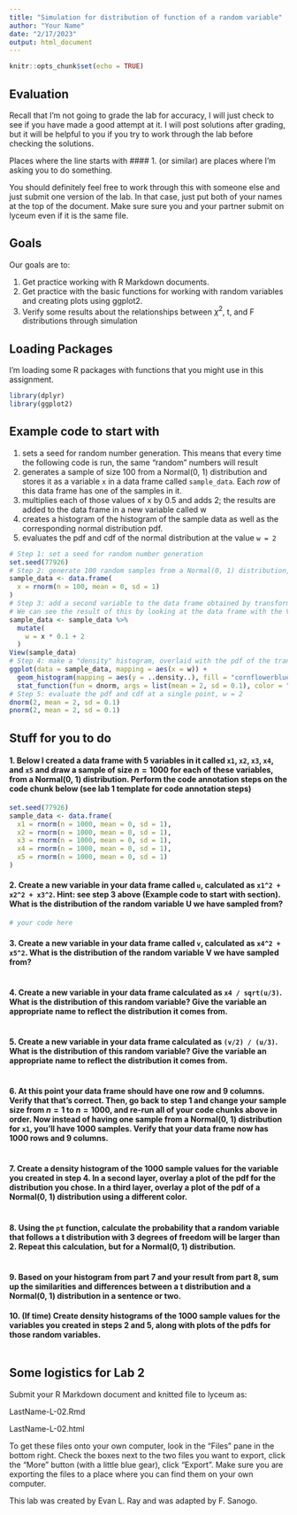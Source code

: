 ```yaml
---
title: "Simulation for distribution of function of a random variable"
author: "Your Name"
date: "2/17/2023"
output: html_document
---
```


```r
knitr::opts_chunk$set(echo = TRUE)
```

## Evaluation

Recall that I'm not going to grade the lab for accuracy, I will just check to see if you have made a good attempt at it. I will post solutions after grading, but it will be helpful to you if you try to work through the lab before checking the solutions.

Places where the line starts with #### 1. (or similar) are places where I'm asking you to do something.

You should definitely feel free to work through this with someone else and just submit one version of the lab.  In that case, just put both of your names at the top of the document. Make sure sure you and your partner submit on lyceum even if it is the same file.

## Goals

Our goals are to:

1. Get practice working with R Markdown documents.
2. Get practice with the basic functions for working with random variables and creating plots using ggplot2.
3. Verify some results about the relationships between $\chi^2$, t, and F distributions through simulation

## Loading Packages

I'm loading some R packages with functions that you might use in this assignment.

```r
library(dplyr)
library(ggplot2)
```

## Example code to start with

1. sets a seed for random number generation.  This means that every time the following code is run, the same "random" numbers will result
2. generates a sample of size 100 from a Normal(0, 1) distribution and stores it as a variable `x` in a data frame called `sample_data`.  Each *row* of this data frame has one of the samples in it.
3. multiplies each of those values of x by 0.5 and adds 2; the results are added to the data frame in a new variable called w
4. creates a histogram of the histogram of the sample data as well as the corresponding normal distribution pdf.
5. evaluates the pdf and cdf of the normal distribution at the value `w = 2`

```r
# Step 1: set a seed for random number generation
set.seed(77926)
# Step 2: generate 100 random samples from a Normal(0, 1) distribution, save in a data frame
sample_data <- data.frame(
  x = rnorm(n = 100, mean = 0, sd = 1)
)
# Step 3: add a second variable to the data frame obtained by transforming x.
# We can see the result of this by looking at the data frame with the View() function
sample_data <- sample_data %>%
  mutate(
    w = x * 0.1 + 2
  )
View(sample_data)
# Step 4: make a "density" histogram, overlaid with the pdf of the transformed normal distribution
ggplot(data = sample_data, mapping = aes(x = w)) +
  geom_histogram(mapping = aes(y = ..density..), fill = "cornflowerblue") +
  stat_function(fun = dnorm, args = list(mean = 2, sd = 0.1), color = "orange")
# Step 5: evaluate the pdf and cdf at a single point, w = 2
dnorm(2, mean = 2, sd = 0.1)
pnorm(2, mean = 2, sd = 0.1)
```

## Stuff for you to do

#### 1. Below I created a data frame with 5 variables in it called `x1`, `x2`, `x3`, `x4`, and `x5` and draw a sample of size $n = 1000$ for each of these variables, from a Normal(0, 1) distribution. Perform the code annotation steps on the code chunk below (see lab 1 template for code annotation steps)

```r
set.seed(77926)
sample_data <- data.frame(
  x1 = rnorm(n = 1000, mean = 0, sd = 1),
  x2 = rnorm(n = 1000, mean = 0, sd = 1),
  x3 = rnorm(n = 1000, mean = 0, sd = 1),
  x4 = rnorm(n = 1000, mean = 0, sd = 1),
  x5 = rnorm(n = 1000, mean = 0, sd = 1)
)
```

#### 2. Create a new variable in your data frame called `u`, calculated as `x1^2 + x2^2 + x3^2`. Hint: see step 3 above (Example code to start with section). What is the distribution of the random variable U we have sampled from?

```r
# your code here
```



#### 3. Create a new variable in your data frame called `v`, calculated as `x4^2 + x5^2`.  What is the distribution of the random variable V we have sampled from?

```r
```



#### 4. Create a new variable in your data frame calculated as `x4 / sqrt(u/3)`.  What is the distribution of this random variable?  Give the variable an appropriate name to reflect the distribution it comes from.

```r
```



#### 5. Create a new variable in your data frame calculated as `(v/2) / (u/3)`.  What is the distribution of this random variable?  Give the variable an appropriate name to reflect the distribution it comes from.

```r
```



#### 6. At this point your data frame should have one row and 9 columns.  Verify that that's correct.  Then, go back to step 1 and change your sample size from $n = 1$ to $n = 1000$, and re-run all of your code chunks above in order.  Now instead of having one sample from a Normal(0, 1) distribution for `x1`, you'll have 1000 samples.  Verify that your data frame now has 1000 rows and 9 columns.

```r
```

#### 7. Create a density histogram of the 1000 sample values for the variable you created in step 4.  In a second layer, overlay a plot of the pdf for the distribution you chose.  In a third layer, overlay a plot of the pdf of a Normal(0, 1) distribution using a different color.

```r
```



#### 8. Using the `pt` function, calculate the probability that a random variable that follows a t distribution with 3 degrees of freedom will be larger than 2.  Repeat this calculation, but for a Normal(0, 1) distribution.

```r
```

#### 9.  Based on your histogram from part 7 and your result from part 8, sum up the similarities and differences between a t distribution and a Normal(0, 1) distribution in a sentence or two.



#### 10. (If time) Create density histograms of the 1000 sample values for the variables you created in steps 2 and 5, along with plots of the pdfs for those random variables.

```r
```

## Some logistics for Lab 2

Submit your R Markdown document and knitted file to lyceum as:

LastName-L-02.Rmd 

LastName-L-02.html

To get these files onto your own computer, look in the "Files" pane in the bottom right. Check the boxes next to the two files you want to export, click the "More" button (with a little blue gear), click "Export". Make sure you are exporting the files to a place where you can find them on your own computer. 

This lab was created by Evan L. Ray and was adapted by F. Sanogo.
